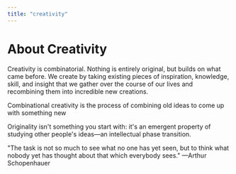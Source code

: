 ```yaml
---
title: "creativity"
---
```


# About Creativity

Creativity is combinatorial. Nothing is entirely original, but builds on what came before. We create by taking existing pieces of inspiration, knowledge, skill, and insight that we gather over the course of our lives and recombining them into incredible new creations.

Combinational creativity is the process of combining old ideas to come up with something new

Originality isn't something you start with: it's an emergent property of studying other people's ideas—an intellectual phase transition.

"The task is not so much to see what no one has yet seen, but to think what nobody yet has thought about that which everybody sees." —Arthur Schopenhauer